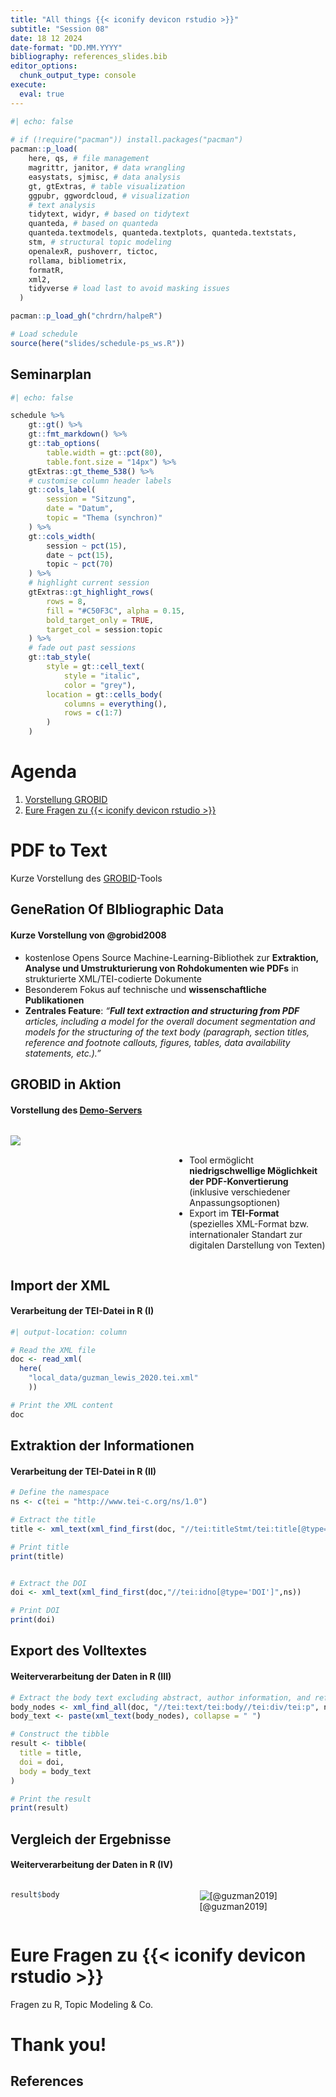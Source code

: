 ```yaml
---
title: "All things {{< iconify devicon rstudio >}}"
subtitle: "Session 08"
date: 18 12 2024
date-format: "DD.MM.YYYY"
bibliography: references_slides.bib
editor_options: 
  chunk_output_type: console
execute: 
  eval: true
---
```


```r
#| echo: false
 
# if (!require("pacman")) install.packages("pacman")
pacman::p_load(
    here, qs, # file management
    magrittr, janitor, # data wrangling
    easystats, sjmisc, # data analysis
    gt, gtExtras, # table visualization
    ggpubr, ggwordcloud, # visualization
    # text analysis    
    tidytext, widyr, # based on tidytext
    quanteda, # based on quanteda
    quanteda.textmodels, quanteda.textplots, quanteda.textstats, 
    stm, # structural topic modeling
    openalexR, pushoverr, tictoc, 
    rollama, bibliometrix,
    formatR,
    xml2, 
    tidyverse # load last to avoid masking issues
  )

pacman::p_load_gh("chrdrn/halpeR")

# Load schedule
source(here("slides/schedule-ps_ws.R"))
```

## Seminarplan {.smaller}

```r
#| echo: false 

schedule %>% 
    gt::gt() %>% 
    gt::fmt_markdown() %>% 
    gt::tab_options(
        table.width = gt::pct(80), 
        table.font.size = "14px") %>% 
    gtExtras::gt_theme_538() %>% 
    # customise column header labels
    gt::cols_label(
        session = "Sitzung", 
        date = "Datum",
        topic = "Thema (synchron)"
    ) %>% 
    gt::cols_width(
        session ~ pct(15),
        date ~ pct(15),
        topic ~ pct(70)
    ) %>% 
    # highlight current session
    gtExtras::gt_highlight_rows(
        rows = 8,
        fill = "#C50F3C", alpha = 0.15,
        bold_target_only = TRUE,
        target_col = session:topic
    ) %>% 
    # fade out past sessions
    gt::tab_style(
        style = gt::cell_text(
            style = "italic", 
            color = "grey"),
        location = gt::cells_body(
            columns = everything(), 
            rows = c(1:7)
        )
    )
```

# Agenda {background-image="img/slide_bg-agenda.png"}

1.  [Vorstellung GROBID](#data)
2.  [Eure Fragen zu {{< iconify devicon rstudio >}}](#r-questions)

# PDF to Text {#data background-image="img/slide_bg-example.png"}

Kurze Vorstellung des [GROBID](https://grobid.readthedocs.io/en/latest)-Tools

## GeneRation Of BIbliographic Data

#### Kurze Vorstellung von  @grobid2008 

-   kostenlose Opens Source Machine-Learning-Bibliothek zur **Extraktion, Analyse und Umstrukturierung von Rohdokumenten wie PDFs** in strukturierte XML/TEI-codierte Dokumente
-   Besonderem Fokus auf technische und **wissenschaftliche Publikationen**
-   **Zentrales Feature**: *"**Full text extraction and structuring from PDF** articles, including a model for the overall document segmentation and models for the structuring of the text body (paragraph, section titles, reference and footnote callouts, figures, tables, data availability statements, etc.)."*

## GROBID in Aktion

#### Vorstellung des [Demo-Servers](https://kermitt2-grobid.hf.space/)

::::: columns
::: {.column width="50%"}
![](img/ps-session-08/graphics-grobid_gui_full.png){fig-align="center"}
:::

::: {.column width="50%"}
<br>

-   Tool ermöglicht **niedrigschwellige Möglichkeit der PDF-Konvertierung** (inklusive verschiedener Anpassungsoptionen)
-   Export im **TEI-Format** (spezielles XML-Format bzw. internationaler Standart zur digitalen Darstellung von Texten)
:::
:::::

## Import der XML

#### Verarbeitung der TEI-Datei in R (I)

```r
#| output-location: column

# Read the XML file
doc <- read_xml(
  here(
    "local_data/guzman_lewis_2020.tei.xml"
    ))

# Print the XML content
doc
```

## Extraktion der Informationen

#### Verarbeitung der TEI-Datei in R (II)

```r
# Define the namespace
ns <- c(tei = "http://www.tei-c.org/ns/1.0")

# Extract the title
title <- xml_text(xml_find_first(doc, "//tei:titleStmt/tei:title[@type='main']",ns))

# Print title
print(title)


# Extract the DOI
doi <- xml_text(xml_find_first(doc,"//tei:idno[@type='DOI']",ns))

# Print DOI
print(doi)
```

## Export des Volltextes

#### Weiterverarbeitung der Daten in R (III)

```r
# Extract the body text excluding abstract, author information, and references
body_nodes <- xml_find_all(doc, "//tei:text/tei:body//tei:div/tei:p", ns)
body_text <- paste(xml_text(body_nodes), collapse = " ")

# Construct the tibble
result <- tibble(
  title = title,
  doi = doi,
  body = body_text
)

# Print the result
print(result)
```

## Vergleich der Ergebnisse

#### Weiterverarbeitung der Daten in R (IV)

::::: columns
::: {.column width="50%"}
```r
result$body 
```
:::

::: {.column width="50%"}
![[@guzman2019]](img/ps-session-08/graphics-paper-example.png){fig-align="center"}
:::
:::::

# Eure Fragen zu {{< iconify devicon rstudio >}} {#r-questions background-image="img/slide_bg-participation.png"}

Fragen zu R, Topic Modeling & Co.

# Thank you! {background-image="img/slide_bg-end_session.png"}

## References

::: {#refs}
:::